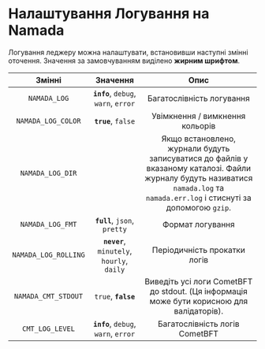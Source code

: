 # Налаштування Логування на Namada

Логування леджеру можна налаштувати, встановивши наступні змінні оточення. 
Значення за замовчуванням виділено **жирним шрифтом**.

| Змінні               | Значення                                   | Опис                     |
| :------------------: | :----------------------------------------: | :---------------------:  |
| `NAMADA_LOG`         | **`info`**, `debug`, `warn`, `error`       | Багатослівність логування|
| `NAMADA_LOG_COLOR`   | **`true`**, `false`                        | Увімкнення / вимкнення кольорів   |
| `NAMADA_LOG_DIR`     |                                            | Якщо встановлено, журнали будуть записуватися до файлів у вказаному каталозі. Файли журналу будуть називатися `namada.log` та `namada.err.log` і стиснуті за допомогою `gzip`. |
| `NAMADA_LOG_FMT`     | **`full`**, `json`, `pretty`               | Формат логування           |
| `NAMADA_LOG_ROLLING` | **`never`**, `minutely`, `hourly`, `daily` | Періодичність прокатки логів   |
| `NAMADA_CMT_STDOUT`  | `true`, **`false`**                        | Виведіть усі логи CometBFT до stdout. (Ця інформація може бути корисною для валідаторів). |
| `CMT_LOG_LEVEL`      | **`info`**, `debug`, `warn`, `error`       | Багатослівність логів CometBFT  |
